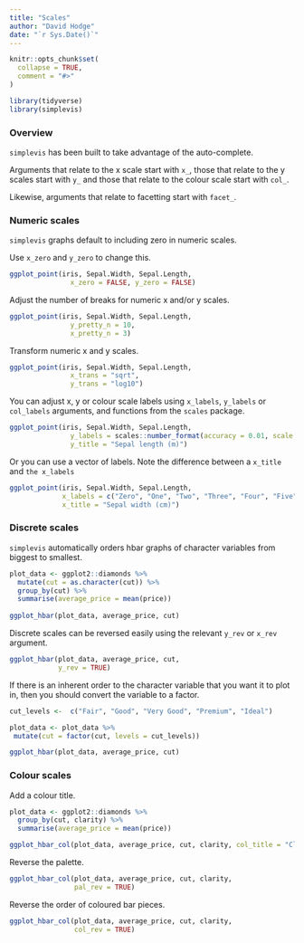 ```yaml
---
title: "Scales"
author: "David Hodge"
date: "`r Sys.Date()`"
---
```


```r
knitr::opts_chunk$set(
  collapse = TRUE,
  comment = "#>"
)
```

```r
library(tidyverse)
library(simplevis)
```

### Overview

`simplevis` has been built to take advantage of the auto-complete. 

Arguments that relate to the x scale start with `x_`, those that relate to the y scales start with `y_` and those that relate to the colour scale start with `col_`.

Likewise, arguments that relate to facetting start with `facet_`.

### Numeric scales

`simplevis` graphs default to including zero in numeric scales. 

Use `x_zero` and `y_zero` to change this.

```r
ggplot_point(iris, Sepal.Width, Sepal.Length,
               x_zero = FALSE, y_zero = FALSE)

```

Adjust the number of breaks for numeric x and/or y scales.

```r
ggplot_point(iris, Sepal.Width, Sepal.Length, 
               y_pretty_n = 10,
               x_pretty_n = 3)
```

Transform numeric x and y scales.

```r
ggplot_point(iris, Sepal.Width, Sepal.Length,
               x_trans = "sqrt", 
               y_trans = "log10")
```

You can adjust x, y or colour scale labels using `x_labels`, `y_labels` or `col_labels` arguments, and functions from the `scales` package. 

```r
ggplot_point(iris, Sepal.Width, Sepal.Length,
               y_labels = scales::number_format(accuracy = 0.01, scale = 1/100),
               y_title = "Sepal length (m)")
```

Or you can use a vector of labels. Note the difference between a `x_title` and `the x_labels`

```r
ggplot_point(iris, Sepal.Width, Sepal.Length,
             x_labels = c("Zero", "One", "Two", "Three", "Four", "Five"), 
             x_title = "Sepal width (cm)")
```

### Discrete scales

`simplevis` automatically orders hbar graphs of character variables from biggest to smallest.

```r
plot_data <- ggplot2::diamonds %>%
  mutate(cut = as.character(cut)) %>% 
  group_by(cut) %>%
  summarise(average_price = mean(price)) 
  
ggplot_hbar(plot_data, average_price, cut)

```

Discrete scales can be reversed easily using the relevant `y_rev` or `x_rev` argument. 

```r
ggplot_hbar(plot_data, average_price, cut,
            y_rev = TRUE)
```

If there is an inherent order to the character variable that you want it to plot in, then you should convert the variable to a factor. 

```r
cut_levels <-  c("Fair", "Good", "Very Good", "Premium", "Ideal")

plot_data <- plot_data %>% 
 mutate(cut = factor(cut, levels = cut_levels)) 

ggplot_hbar(plot_data, average_price, cut)
```

### Colour scales

Add a colour title.

```r
plot_data <- ggplot2::diamonds %>%
  group_by(cut, clarity) %>%
  summarise(average_price = mean(price))

ggplot_hbar_col(plot_data, average_price, cut, clarity, col_title = "Clarity")

```

Reverse the palette.

```r
ggplot_hbar_col(plot_data, average_price, cut, clarity,
                pal_rev = TRUE)

```

Reverse the order of coloured bar pieces.

```r
ggplot_hbar_col(plot_data, average_price, cut, clarity,
                col_rev = TRUE)

```

